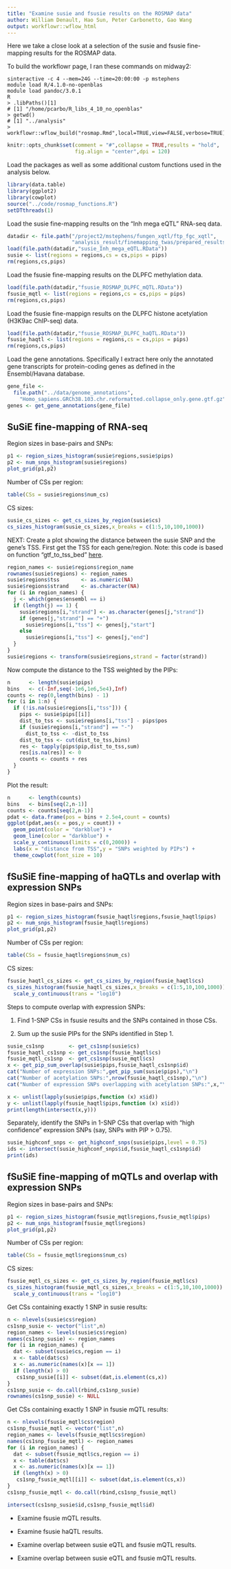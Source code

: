 ```yaml
---
title: "Examine susie and fsusie results on the ROSMAP data"
author: William Denault, Hao Sun, Peter Carbonetto, Gao Wang
output: workflowr::wflow_html
---
```


Here we take a close look at a selection of the susie and fsusie
fine-mapping results for the ROSMAP data.

To build the workflowr page, I ran these commands on midway2:

```
sinteractive -c 4 --mem=24G --time=20:00:00 -p mstephens
module load R/4.1.0-no-openblas
module load pandoc/3.0.1
R
> .libPaths()[1]
# [1] "/home/pcarbo/R_libs_4_10_no_openblas"
> getwd()
# [1] "../analysis"
> workflowr::wflow_build("rosmap.Rmd",local=TRUE,view=FALSE,verbose=TRUE)
```

```r
knitr::opts_chunk$set(comment = "#",collapse = TRUE,results = "hold",
                      fig.align = "center",dpi = 120)
```

Load the packages as well as some additional custom functions used in
the analysis below.

```r
library(data.table)
library(ggplot2)
library(cowplot)
source("../code/rosmap_functions.R")
setDTthreads(1)
```

Load the susie fine-mapping results on the "Inh mega eQTL" RNA-seq
data.

```r
datadir <- file.path("/project2/mstephens/fungen_xqtl/ftp_fgc_xqtl",
                     "analysis_result/finemapping_twas/prepared_results")
load(file.path(datadir,"susie_Inh_mega_eQTL.RData"))					 
susie <- list(regions = regions,cs = cs,pips = pips)
rm(regions,cs,pips)
```

Load the fsusie fine-mapping results on the DLPFC methylation data.

```r
load(file.path(datadir,"fsusie_ROSMAP_DLPFC_mQTL.RData"))
fsusie_mqtl <- list(regions = regions,cs = cs,pips = pips)
rm(regions,cs,pips)
```

Load the fsusie fine-mappign results on the DLPFC histone acetylation
(H3K9ac ChIP-seq) data.


```r
load(file.path(datadir,"fsusie_ROSMAP_DLPFC_haQTL.RData"))
fsusie_haqtl <- list(regions = regions,cs = cs,pips = pips)
rm(regions,cs,pips)
```

Load the gene annotations. Specifically I extract here only the
annotated gene transcripts for protein-coding genes as defined in the
Ensembl/Havana database.

```r
gene_file <-
  file.path("../data/genome_annotations",
    "Homo_sapiens.GRCh38.103.chr.reformatted.collapse_only.gene.gtf.gz")
genes <- get_gene_annotations(gene_file)
```

SuSiE fine-mapping of RNA-seq
-----------------------------

Region sizes in base-pairs and SNPs:

```r
p1 <- region_sizes_histogram(susie$regions,susie$pips)
p2 <- num_snps_histogram(susie$regions)
plot_grid(p1,p2)
```

Number of CSs per region:

```r
table(CSs = susie$regions$num_cs)
```

CS sizes:

```r
susie_cs_sizes <- get_cs_sizes_by_region(susie$cs)
cs_sizes_histogram(susie_cs_sizes,x_breaks = c(1:5,10,100,1000))
```

NEXT: Create a plot showing the distance between the susie SNP and the
gene's TSS. First get the TSS for each gene/region. Note: this code is
based on function "gtf_to_tss_bed"
[here](https://github.com/broadinstitute/pyqtl/blob/master/qtl/io.py).

```r
region_names <- susie$regions$region_name
rownames(susie$regions) <- region_names
susie$regions$tss       <- as.numeric(NA)
susie$regions$strand    <- as.character(NA)
for (i in region_names) {
  j <- which(genes$ensembl == i)
  if (length(j) == 1) {
    susie$regions[i,"strand"] <- as.character(genes[j,"strand"])
    if (genes[j,"strand"] == "+")
      susie$regions[i,"tss"] <- genes[j,"start"]
    else
	  susie$regions[i,"tss"] <- genes[j,"end"]
  }
}
susie$regions <- transform(susie$regions,strand = factor(strand))
```

Now compute the distance to the TSS weighted by the PIPs:

```r
n      <- length(susie$pips)
bins   <- c(-Inf,seq(-1e6,1e6,5e4),Inf)
counts <- rep(0,length(bins) - 1)
for (i in 1:n) {
  if (!is.na(susie$regions[i,"tss"])) {
    pips <- susie$pips[[i]]
    dist_to_tss <- susie$regions[i,"tss"] - pips$pos
    if (susie$regions[i,"strand"] == "-") 
	  dist_to_tss <- -dist_to_tss
    dist_to_tss <- cut(dist_to_tss,bins)
    res <- tapply(pips$pip,dist_to_tss,sum)
    res[is.na(res)] <- 0
    counts <- counts + res
  }
}
```

Plot the result:

```r
n      <- length(counts)
bins   <- bins[seq(2,n-1)]
counts <- counts[seq(2,n-1)]
pdat <- data.frame(pos = bins + 2.5e4,count = counts)
ggplot(pdat,aes(x = pos,y = count)) +
  geom_point(color = "darkblue") +
  geom_line(color = "darkblue") +
  scale_y_continuous(limits = c(0,2000)) +
  labs(x = "distance from TSS",y = "SNPs weighted by PIPs") +
  theme_cowplot(font_size = 10)
```


fSuSiE fine-mapping of haQTLs and overlap with expression SNPs
--------------------------------------------------------------

Region sizes in base-pairs and SNPs:

```r
p1 <- region_sizes_histogram(fsusie_haqtl$regions,fsusie_haqtl$pips)
p2 <- num_snps_histogram(fsusie_haqtl$regions)
plot_grid(p1,p2)
```

Number of CSs per region:

```r
table(CSs = fsusie_haqtl$regions$num_cs)
```

CS sizes:

```r
fsusie_haqtl_cs_sizes <- get_cs_sizes_by_region(fsusie_haqtl$cs)
cs_sizes_histogram(fsusie_haqtl_cs_sizes,x_breaks = c(1:5,10,100,1000)) +
  scale_y_continuous(trans = "log10")
```

Steps to compute overlap with expression SNPs:

1. Find 1-SNP CSs in fsusie results and the SNPs contained in those CSs.

2. Sum up the susie PIPs for the SNPs identified in Step 1.

```r
susie_cs1snp        <- get_cs1snp(susie$cs)
fsusie_haqtl_cs1snp <- get_cs1snp(fsusie_haqtl$cs)
fsusie_mqtl_cs1snp  <- get_cs1snp(susie_mqtl$cs)
x <- get_pip_sum_overlap(susie$pips,fsusie_haqtl_cs1snp$id)
cat("Number of expression SNPs:",get_pip_sum(susie$pips),"\n")
cat("Number of acetylation SNPs:",nrow(fsusie_haqtl_cs1snp),"\n")
cat("Number of expression SNPs overlapping with acetylation SNPs:",x,"\n")
```

```r
x <- unlist(lapply(susie$pips,function (x) x$id))
y <- unlist(lapply(fsusie_haqtl$pips,function (x) x$id))
print(length(intersect(x,y)))
```

Separately, identify the SNPs in 1-SNP CSs that overlap with "high
confidence" expression SNPs (say, SNPs with PIP > 0.75). 

```r
susie_highconf_snps <- get_highconf_snps(susie$pips,level = 0.75)
ids <- intersect(susie_highconf_snps$id,fsusie_haqtl_cs1snp$id)
print(ids)
```

fSuSiE fine-mapping of mQTLs and overlap with expression SNPs
-------------------------------------------------------------

Region sizes in base-pairs and SNPs:

```r
p1 <- region_sizes_histogram(fsusie_mqtl$regions,fsusie_mqtl$pips)
p2 <- num_snps_histogram(fsusie_mqtl$regions)
plot_grid(p1,p2)
```

Number of CSs per region:

```r
table(CSs = fsusie_mqtl$regions$num_cs)
```

CS sizes:

```r
fsusie_mqtl_cs_sizes <- get_cs_sizes_by_region(fsusie_mqtl$cs)
cs_sizes_histogram(fsusie_mqtl_cs_sizes,x_breaks = c(1:5,10,100,1000)) +
  scale_y_continuous(trans = "log10")
```

Get CSs containing exactly 1 SNP in susie results:

```r
n <- nlevels(susie$cs$region)
cs1snp_susie <- vector("list",n)
region_names <- levels(susie$cs$region)
names(cs1snp_susie) <- region_names
for (i in region_names) {
  dat <- subset(susie$cs,region == i)
  x <- table(dat$cs)
  x <- as.numeric(names(x)[x == 1])
  if (length(x) > 0)
   cs1snp_susie[[i]] <- subset(dat,is.element(cs,x))
}
cs1snp_susie <- do.call(rbind,cs1snp_susie)
rownames(cs1snp_susie) <- NULL
```

Get CSs containing exactly 1 SNP in fsusie mQTL results:

```r
n <- nlevels(fsusie_mqtl$cs$region)
cs1snp_fsusie_mqtl <- vector("list",n)
region_names <- levels(fsusie_mqtl$cs$region)
names(cs1snp_fsusie_mqtl) <- region_names
for (i in region_names) {
  dat <- subset(fsusie_mqtl$cs,region == i)
  x <- table(dat$cs)
  x <- as.numeric(names(x)[x == 1])
  if (length(x) > 0)
   cs1snp_fsusie_mqtl[[i]] <- subset(dat,is.element(cs,x))
}
cs1snp_fsusie_mqtl <- do.call(rbind,cs1snp_fsusie_mqtl)
```


```r
intersect(cs1snp_susie$id,cs1snp_fsusie_mqtl$id)
```

+ Examine fsusie mQTL results.

+ Examine fsusie haQTL results.

+ Examine overlap between susie eQTL and fsusie mQTL results.

+ Examine overlap between susie eQTL and fsusie mQTL results.
